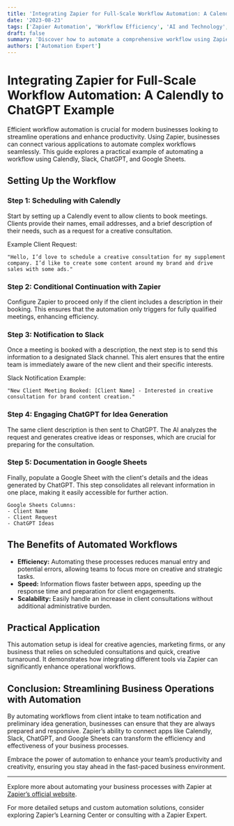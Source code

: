 ```yaml
---
title: 'Integrating Zapier for Full-Scale Workflow Automation: A Calendly to ChatGPT Example'
date: '2023-08-23'
tags: ['Zapier Automation', 'Workflow Efficiency', 'AI and Technology', 'Team Collaboration']
draft: false
summary: 'Discover how to automate a comprehensive workflow using Zapier, from scheduling with Calendly, to team notifications in Slack, and idea generation with ChatGPT, culminating in Google Sheets documentation.'
authors: ['Automation Expert']
---
```


# Integrating Zapier for Full-Scale Workflow Automation: A Calendly to ChatGPT Example

Efficient workflow automation is crucial for modern businesses looking to streamline operations and enhance productivity. Using Zapier, businesses can connect various applications to automate complex workflows seamlessly. This guide explores a practical example of automating a workflow using Calendly, Slack, ChatGPT, and Google Sheets.

## Setting Up the Workflow

### Step 1: Scheduling with Calendly

Start by setting up a Calendly event to allow clients to book meetings. Clients provide their names, email addresses, and a brief description of their needs, such as a request for a creative consultation.

Example Client Request:

```plaintext
"Hello, I’d love to schedule a creative consultation for my supplement company. I’d like to create some content around my brand and drive sales with some ads."
```

### Step 2: Conditional Continuation with Zapier

Configure Zapier to proceed only if the client includes a description in their booking. This ensures that the automation only triggers for fully qualified meetings, enhancing efficiency.

### Step 3: Notification to Slack

Once a meeting is booked with a description, the next step is to send this information to a designated Slack channel. This alert ensures that the entire team is immediately aware of the new client and their specific interests.

Slack Notification Example:

```plainText
"New Client Meeting Booked: [Client Name] - Interested in creative consultation for brand content creation."
```

### Step 4: Engaging ChatGPT for Idea Generation

The same client description is then sent to ChatGPT. The AI analyzes the request and generates creative ideas or responses, which are crucial for preparing for the consultation.

### Step 5: Documentation in Google Sheets

Finally, populate a Google Sheet with the client's details and the ideas generated by ChatGPT. This step consolidates all relevant information in one place, making it easily accessible for further action.

```plainText
Google Sheets Columns:
- Client Name
- Client Request
- ChatGPT Ideas
```

## The Benefits of Automated Workflows

- **Efficiency:** Automating these processes reduces manual entry and potential errors, allowing teams to focus more on creative and strategic tasks.
- **Speed:** Information flows faster between apps, speeding up the response time and preparation for client engagements.
- **Scalability:** Easily handle an increase in client consultations without additional administrative burden.

## Practical Application

This automation setup is ideal for creative agencies, marketing firms, or any business that relies on scheduled consultations and quick, creative turnaround. It demonstrates how integrating different tools via Zapier can significantly enhance operational workflows.

## Conclusion: Streamlining Business Operations with Automation

By automating workflows from client intake to team notification and preliminary idea generation, businesses can ensure that they are always prepared and responsive. Zapier’s ability to connect apps like Calendly, Slack, ChatGPT, and Google Sheets can transform the efficiency and effectiveness of your business processes.

Embrace the power of automation to enhance your team’s productivity and creativity, ensuring you stay ahead in the fast-paced business environment.

---

Explore more about automating your business processes with Zapier at [Zapier’s official website](https://zapier.com/).

For more detailed setups and custom automation solutions, consider exploring Zapier’s Learning Center or consulting with a Zapier Expert.
